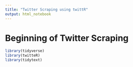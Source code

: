 ```yaml
---
title: "Twitter Scraping using twittR"
output: html_notebook
---
```


# Beginning of Twitter Scraping

```r
library(tidyverse)
library(twitteR)
library(tidytext)
```

